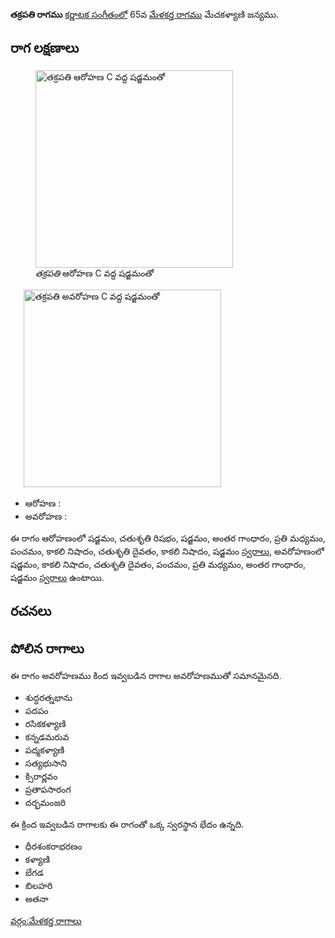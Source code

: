 {{Infobox ragam
	| name          	= తక్రపతి
	| synonym	    	= 
	| mela          	= 
	| chakra        	= 
	| janaka        	= 
	| type          	= సంపూర్ణ-షడవ
	| arohanam      	= {{svaraC|S|R2|S|G3|M2|P|N3|D2|N3|S'}} 
	| avarohanam    	= {{svaraC|S'|N3|D2|P|M2|G3|S}}
	| jeeva         	=
	| chhaya        	=
	| nyasa         	=
	| vishesha      	= 
	| equivalent  		= 
}}
{{కర్ణాటక సంగీత రాగాలు}}
'''తక్రపతి రాగము''' [[కర్ణాటక సంగీతం]]లో 65వ [[మేళకర్త రాగము]] మేచకళ్యాణి జన్యము. 


==రాగ లక్షణాలు==
[[Image:takrapati_ar_kb2wiki.png|thumb|right|316px|''తక్రపతి'' ఆరోహణ C వద్ద షడ్జమంతో]]
	[[Image:takrapati_av_kb2wiki.png|thumb|right|316px|''తక్రపతి'' అవరోహణ C వద్ద షడ్జమంతో]]

* ఆరోహణ : {{svaraC|S|R2|S|G3|M2|P|N3|D2|N3|S'}} 
* అవరోహణ : {{svaraC|S'|N3|D2|P|M2|G3|S}}

ఈ రాగం ఆరోహణంలో షడ్జమం, చతుశృతి రిషభం, షడ్జమం, అంతర గాంధారం, ప్రతి మధ్యమం, పంచమం, కాకలి  నిషాదం, చతుశృతి దైవతం, కాకలి  నిషాదం, షడ్జమం [[స్వరాలు]], అవరోహణంలో షడ్జమం, కాకలి  నిషాదం, చతుశృతి దైవతం, పంచమం, ప్రతి మధ్యమం, అంతర గాంధారం, షడ్జమం [[స్వరాలు]] ఉంటాయి.

==రచనలు==



==పోలిన రాగాలు==
ఈ రాగం అవరోహణము కింద ఇవ్వబడిన రాగాల అవరోహణముతో సమానమైనది.
* శుద్ధరత్నభాను
* పదపం
* రసికకళ్యాణి
* కన్నడమరువ
*  పద్మకళ్యాణి
* సత్యభుసాని
* క్సిరార్ణవం
*  ప్రతాపసారంగ
* దర్భమంజరి

ఈ క్రింద ఇవ్వబడిన రాగాలకు ఈ రాగంతో ఒక్క స్వరస్థాన భేదం ఉన్నది.
* ధీరశంకరాభరణం
* కళ్యాణి
* బేగడ
* బిలహరి
* అతనా



[[వర్గం:మేళకర్త రాగాలు]]